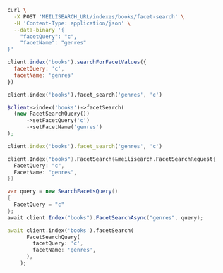 <CodeGroup>

```bash cURL
curl \
  -X POST 'MEILISEARCH_URL/indexes/books/facet-search' \
  -H 'Content-Type: application/json' \
  --data-binary '{
    "facetQuery": "c",
    "facetName": "genres"
}'
```

```javascript JS
client.index('books').searchForFacetValues({
  facetQuery: 'c',
  facetName: 'genres'
})
```

```python Python
client.index('books').facet_search('genres', 'c')
```

```php PHP
$client->index('books')->facetSearch(
  (new FacetSearchQuery())
      ->setFacetQuery('c')
      ->setFacetName('genres')
);
```

```ruby Ruby
client.index('books').facet_search('genres', 'c')
```

```go Go
client.Index("books").FacetSearch(&meilisearch.FacetSearchRequest{
  FacetQuery: "c",
  FacetName: "genres",
})
```

```csharp C#
var query = new SearchFacetsQuery()
{
  FacetQuery = "c"
};
await client.Index("books").FacetSearchAsync("genres", query);
```

```dart Dart
await client.index('books').facetSearch(
      FacetSearchQuery(
        facetQuery: 'c',
        facetName: 'genres',
      ),
    );
```
</CodeGroup>